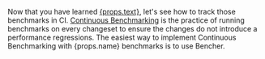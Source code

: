 Now that you have learned <a href={props.url}>{props.text}</a>,
let's see how to track those benchmarks in CI.
[Continuous Benchmarking][continuous benchmarking] is the practice of running benchmarks on every changeset to ensure the changes do not introduce a performance regressions.
The easiest way to implement Continuous Benchmarking with {props.name} benchmarks is to use Bencher.

[continuous benchmarking]: /docs/explanation/continuous-benchmarking/
